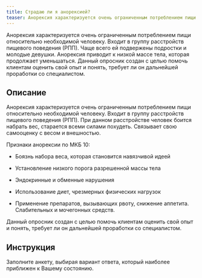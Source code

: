 ```yaml
---
title: Страдаю ли я анорексией?
teaser: Анорексия характеризуется очень ограниченным потреблением пищи относительно необходимой человеку. Входит в группу расстройств пищевого поведения (РПП). Чаще всего ей подвержены подростки и молодые девушки.  Анорексия приводит к низкой массе тела, которая продолжает уменьшаться.  Данный опросник создан с целью помочь клиентам оценить свой опыт и понять, требует ли он дальнейшей проработки со специалистом.
---
```


Анорексия характеризуется очень ограниченным потреблением пищи относительно необходимой
человеку. Входит в группу расстройств пищевого поведения (РПП). Чаще всего ей подвержены подростки и
молодые девушки.  Анорексия приводит к низкой массе тела, которая продолжает уменьшаться.  Данный
опросник создан с целью помочь клиентам оценить свой опыт и понять, требует ли он дальнейшей
проработки со специалистом.

## Описание

Анорексия характеризуется очень ограниченным потреблением пищи
относительно необходимой человеку. Входит в группу расстройств пищевого
поведения (РПП). При данном расстройстве человек боится набрать вес,
старается всеми силами похудеть. Связывает свою самооценку с весом и
внешностью.

Признаки анорексии по МКБ 10:

-   Боязнь набора веса, которая становится навязчивой идеей

-   Установление низкого порога разрешенной массы тела

-   Эндокринные и обменные нарушения

-   Использование диет, чрезмерных физических нагрузок

-   Применение препаратов, вызывающих рвоту, снижение аппетита.
    Слабительных и мочегонных средств.

Данный опросник создан с целью помочь клиентам оценить свой опыт и
понять, требует ли он дальнейшей проработки со специалистом.

## Инструкция

Заполните анкету, выбирая вариант ответа, который наиболее приближен к
Вашему состоянию.

